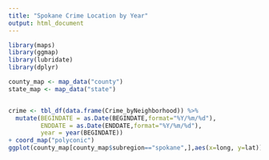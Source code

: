 ```yaml
---
title: "Spokane Crime Location by Year"
output: html_document
---
```

```r
library(maps)
library(ggmap)
library(lubridate)
library(dplyr)

county_map <- map_data("county")
state_map <- map_data("state")


crime <- tbl_df(data.frame(Crime_byNeighborhood)) %>% 
  mutate(BEGINDATE = as.Date(BEGINDATE,format="%Y/%m/%d"),
         ENDDATE = as.Date(ENDDATE,format="%Y/%m/%d"),
         year = year(BEGINDATE))
+ coord_map("polyconic")
ggplot(county_map[county_map$subregion=="spokane",],aes(x=long, y=lat)) + geom_polygon(colour="grey",fill="grey")  + geom_point(data=crime %>% filter(year>2007) %>% sample_n(20000),aes(Lng,Lat,colour=OFFGEN)) + facet_wrap(~year)
```
